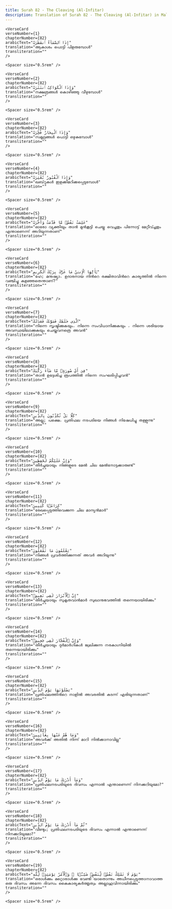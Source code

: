 ```yaml
---
title: Surah 82 - The Cleaving (Al-Infitar)  
description: Translation of Surah 82 - The Cleaving (Al-Infitar) in Malayalam
---
```







    <VerseCard 
    verseNumber={1}
    chapterNumber={82}
    arabicText="إِذَا ٱلسَّمَآءُ ٱنفَطَرَتْ"
    translation="ആകാശം പൊട്ടി പിളരുമ്പോള്‍"
    transliteration=""
    />

    <Spacer size="0.5rem" />
                
    <VerseCard 
    verseNumber={2}
    chapterNumber={82}
    arabicText="وَإِذَا ٱلْكَوَاكِبُ ٱنتَثَرَتْ"
    translation="നക്ഷത്രങ്ങള്‍ കൊഴിഞ്ഞു വീഴുമ്പോള്‍"
    transliteration=""
    />

    <Spacer size="0.5rem" />
                
    <VerseCard 
    verseNumber={3}
    chapterNumber={82}
    arabicText="وَإِذَا ٱلْبِحَارُ فُجِّرَتْ"
    translation="സമുദ്രങ്ങള്‍ പൊട്ടി ഒഴുകുമ്പോള്‍"
    transliteration=""
    />

    <Spacer size="0.5rem" />
                
    <VerseCard 
    verseNumber={4}
    chapterNumber={82}
    arabicText="وَإِذَا ٱلْقُبُورُ بُعْثِرَتْ"
    translation="ഖബ്‌റുകള്‍ ഇളക്കിമറിക്കപ്പെടുമ്പോള്‍"
    transliteration=""
    />

    <Spacer size="0.5rem" />
                
    <VerseCard 
    verseNumber={5}
    chapterNumber={82}
    arabicText="عَلِمَتْ نَفْسٌۭ مَّا قَدَّمَتْ وَأَخَّرَتْ"
    translation="ഓരോ വ്യക്തിയും താന്‍ മുന്‍കൂട്ടി ചെയ്തു വെച്ചതും പിന്നോട്ട്‌ മേറ്റീവ്ച്ചതും എന്താണെന്ന്‌ അറിയുന്നതാണ്‌"
    transliteration=""
    />

    <Spacer size="0.5rem" />
                
    <VerseCard 
    verseNumber={6}
    chapterNumber={82}
    arabicText="يَٰٓأَيُّهَا ٱلْإِنسَٰنُ مَا غَرَّكَ بِرَبِّكَ ٱلْكَرِيمِ"
    translation="ഹേ; മനുഷ്യാ، ഉദാരനായ നിന്‍റെ രക്ഷിതാവിന്‍റെ കാര്യത്തില്‍ നിന്നെ വഞ്ചിച്ചു കളഞ്ഞതെന്താണ്‌?"
    transliteration=""
    />

    <Spacer size="0.5rem" />
                
    <VerseCard 
    verseNumber={7}
    chapterNumber={82}
    arabicText="ٱلَّذِى خَلَقَكَ فَسَوَّىٰكَ فَعَدَلَكَ"
    translation="നിന്നെ സൃഷ്ടിക്കുകയും، നിന്നെ സംവിധാനിക്കുകയും ، നിന്നെ ശരിയായ അവസ്ഥയിലാക്കുകയും ചെയ്തവനത്രെ അവന്‍"
    transliteration=""
    />

    <Spacer size="0.5rem" />
                
    <VerseCard 
    verseNumber={8}
    chapterNumber={82}
    arabicText="فِىٓ أَىِّ صُورَةٍۢ مَّا شَآءَ رَكَّبَكَ"
    translation="താന്‍ ഉദ്ദേശിച്ച രൂപത്തില്‍ നിന്നെ സംഘടിപ്പിച്ചവന്‍"
    transliteration=""
    />

    <Spacer size="0.5rem" />
                
    <VerseCard 
    verseNumber={9}
    chapterNumber={82}
    arabicText="كَلَّا بَلْ تُكَذِّبُونَ بِٱلدِّينِ"
    translation="അല്ല; പക്ഷെ، പ്രതിഫല നടപടിയെ നിങ്ങള്‍ നിഷേധിച്ചു തള്ളുന്നു"
    transliteration=""
    />

    <Spacer size="0.5rem" />
                
    <VerseCard 
    verseNumber={10}
    chapterNumber={82}
    arabicText="وَإِنَّ عَلَيْكُمْ لَحَٰفِظِينَ"
    translation="തീര്‍ച്ചയായും നിങ്ങളുടെ മേല്‍ ചില മേല്‍നോട്ടക്കാരുണ്ട്‌"
    transliteration=""
    />

    <Spacer size="0.5rem" />
                
    <VerseCard 
    verseNumber={11}
    chapterNumber={82}
    arabicText="كِرَامًۭا كَٰتِبِينَ"
    translation="രേഖപ്പെടുത്തിവെക്കുന്ന ചില മാന്യന്‍മാര്‍"
    transliteration=""
    />

    <Spacer size="0.5rem" />
                
    <VerseCard 
    verseNumber={12}
    chapterNumber={82}
    arabicText="يَعْلَمُونَ مَا تَفْعَلُونَ"
    translation="നിങ്ങള്‍ പ്രവര്‍ത്തിക്കുന്നത്‌ അവര്‍ അറിയുന്നു"
    transliteration=""
    />

    <Spacer size="0.5rem" />
                
    <VerseCard 
    verseNumber={13}
    chapterNumber={82}
    arabicText="إِنَّ ٱلْأَبْرَارَ لَفِى نَعِيمٍۢ"
    translation="തീര്‍ച്ചയായും സുകൃതവാന്‍മാര്‍ സുഖാനുഭവത്തില്‍ തന്നെയായിരിക്കും"
    transliteration=""
    />

    <Spacer size="0.5rem" />
                
    <VerseCard 
    verseNumber={14}
    chapterNumber={82}
    arabicText="وَإِنَّ ٱلْفُجَّارَ لَفِى جَحِيمٍۢ"
    translation="തീര്‍ച്ചയായും ദുര്‍മാര്‍ഗികള്‍ ജ്വലിക്കുന്ന നരകാഗ്നിയില്‍ തന്നെയായിരിക്കും"
    transliteration=""
    />

    <Spacer size="0.5rem" />
                
    <VerseCard 
    verseNumber={15}
    chapterNumber={82}
    arabicText="يَصْلَوْنَهَا يَوْمَ ٱلدِّينِ"
    translation="പ്രതിഫലത്തിന്‍റെ നാളില്‍ അവരതില്‍ കടന്ന്‌ എരിയുന്നതാണ്‌"
    transliteration=""
    />

    <Spacer size="0.5rem" />
                
    <VerseCard 
    verseNumber={16}
    chapterNumber={82}
    arabicText="وَمَا هُمْ عَنْهَا بِغَآئِبِينَ"
    translation="അവര്‍ക്ക്‌ അതില്‍ നിന്ന്‌ മാറി നില്‍ക്കാനാവില്ല"
    transliteration=""
    />

    <Spacer size="0.5rem" />
                
    <VerseCard 
    verseNumber={17}
    chapterNumber={82}
    arabicText="وَمَآ أَدْرَىٰكَ مَا يَوْمُ ٱلدِّينِ"
    translation="പ്രതിഫലനടപടിയുടെ ദിവസം എന്നാല്‍ എന്താണെന്ന്‌ നിനക്കറിയുമോ?"
    transliteration=""
    />

    <Spacer size="0.5rem" />
                
    <VerseCard 
    verseNumber={18}
    chapterNumber={82}
    arabicText="ثُمَّ مَآ أَدْرَىٰكَ مَا يَوْمُ ٱلدِّينِ"
    translation="വീണ്ടും; പ്രതിഫലനടപടിയുടെ ദിവസം എന്നാല്‍ എന്താണെന്ന്‌ നിനക്കറിയുമോ?"
    transliteration=""
    />

    <Spacer size="0.5rem" />
                
    <VerseCard 
    verseNumber={19}
    chapterNumber={82}
    arabicText="يَوْمَ لَا تَمْلِكُ نَفْسٌۭ لِّنَفْسٍۢ شَيْـًۭٔا ۖ وَٱلْأَمْرُ يَوْمَئِذٍۢ لِّلَّهِ"
    translation="ഒരാള്‍ക്കും മറ്റൊരാള്‍ക്കു വേണ്ടി യാതൊന്നും അധീനപ്പെടുത്താനാവാത്ത ഒരു ദിവസം അന്നേ ദിവസം കൈകാര്യകര്‍ത്തൃത്വം അല്ലാഹുവിന്നായിരിക്കും"
    transliteration=""
    />

    <Spacer size="0.5rem" />
                